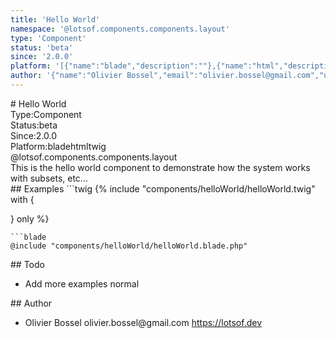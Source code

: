 ```yaml
---
title: 'Hello World'
namespace: '@lotsof.components.components.layout'
type: 'Component'
status: 'beta'
since: '2.0.0'
platform: '[{"name":"blade","description":""},{"name":"html","description":""},{"name":"twig","description":""}]'
author: '{"name":"Olivier Bossel","email":"olivier.bossel@gmail.com","url":"https://lotsof.dev"}'
---
```

<div class="docmap-mdx">
# Hello World
<div class="_metas">
<div class="_type"><span class="_type-label">Type:</span><span class="_type-value">Component</span></div>
<div class="_status"><span class="_status-label">Status:</span><span class="_status-value -beta">beta</span></div>
<div class="_since"><span class="_since-label">Since:</span><span class="_since-value">2.0.0</span></div>
<div class="_platform"><span class="_platform-label">Platform:</span><span class="_platform-value -blade">blade</span><span class="_platform-value -html">html</span><span class="_platform-value -twig">twig</span></div>
</div>
<div class="_namespace">@lotsof.components.components.layout</div>
<div class="_description">
This is the hello world component to demonstrate how the system works with subsets, etc...
</div>
<div class="_examples">
## Examples
```twig
{% include "components/helloWorld/helloWorld.twig" with {

} only %}
```
```blade
@include "components/helloWorld/helloWorld.blade.php"
```
</div>
<div class="_todo">
## Todo
<ul class="_list">
<li class="_item">
<span class="_description">Add more examples</span>
<span class="_priority -normal">normal</span>
</li>
</ul>
</div>
<div class="_author">
## Author
<ul class="_list">
<li class="_item">
<span class="_name">Olivier Bossel</span>
<span class="_email">olivier.bossel@gmail.com</span>
<a href="https://lotsof.dev" target="_blank" class="_url">https://lotsof.dev</a>
</li>
</ul>
</div>
</div>